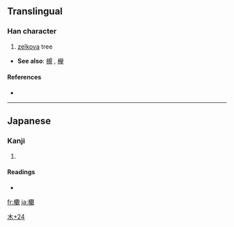 ==Translingual==

===Han character===
{{Han char|rn=75|rad=木|as=24|sn=28|four=|canj=木廿土山 (DTGU)}}

# [[zelkova]] tree

* '''See also''': [[槻]]<!-- looks like a simplificatin? -->, [[欅]]

====References====
* {{Han ref|kx=0564.261|dkj=15986|dj=0953.320|hdz=21327.071|uh=6B1F|ud=27423}}

----

==Japanese==

===Kanji===
{{ja-kanji|grade=|rs=木24}}

# {{defn|Japanese}}

====Readings====
* {{ja-readings|on=|kun=[[つき]] (tsuki), [[かたくみ]] (katakumi)}}

[[Category:Japanese-only CJKV Characters|木+24]]

[[fr:欟]]
[[ja:欟]]